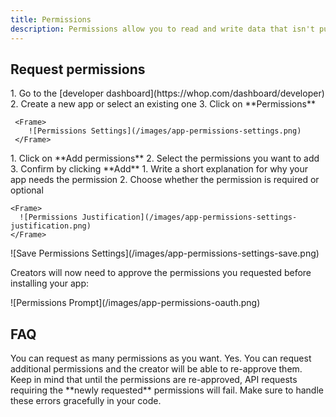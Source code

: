 ```yaml
---
title: Permissions
description: Permissions allow you to read and write data that isn't publicly available
---
```


## Request permissions

<Steps>
  <Step title="Go to your app's permissions settings">
    1. Go to the [developer dashboard](https://whop.com/dashboard/developer)
    2. Create a new app or select an existing one
    3. Click on **Permissions** 

	 <Frame>
		![Permissions Settings](/images/app-permissions-settings.png)
	 </Frame>
  </Step>

  <Step title="Add permissions">
    1. Click on **Add permissions**
    2. Select the permissions you want to add
	 3. Confirm by clicking **Add**
  </Step>

  <Step title="Configure each permission">
	 1. Write a short explanation for why your app needs the permission
	 2. Choose whether the permission is required or optional

    <Frame>
      ![Permissions Justification](/images/app-permissions-settings-justification.png)
    </Frame>
  </Step>

  <Step title="Save your permissions">
    <Frame>
      ![Save Permissions Settings](/images/app-permissions-settings-save.png)
    </Frame>
  </Step>
</Steps>

Creators will now need to approve the permissions you requested before installing your app:
<Frame>
	![Permissions Prompt](/images/app-permissions-oauth.png)
</Frame>

## FAQ

<AccordionGroup>
  <Accordion title="How many permissions can I request?">
    You can request as many permissions as you want.
  </Accordion>
  <Accordion title="Can I request additional permissions afterwards?">
    Yes. You can request additional permissions and the creator will be able to re-approve them.
    <Note>
      Keep in mind that until the permissions are re-approved, API requests requiring the **newly requested** permissions will fail. Make sure to handle these errors gracefully in your code.
    </Note>
  </Accordion>
</AccordionGroup>
